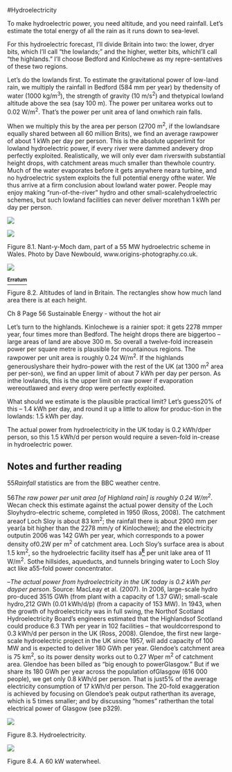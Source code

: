 #Hydroelectricity

To make hydroelectric power, you need altitude, and you need
rainfall. Let's estimate the total energy of all the rain as it runs down
to sea-level.

For this hydroelectric forecast, I'll divide Britain into two: the
lower, dryer bits, which I'll call "the lowlands;" and the higher, wetter
bits, whichI'll call "the highlands." I'll choose Bedford and Kinlochewe
as my repre-sentatives of these two regions.

Let's do the lowlands first. To estimate the gravitational power of
low-land rain, we multiply the rainfall in Bedford (584 mm per year) by
thedensity of water (1000 kg/m^3^), the strength of gravity (10 m/s^2^)
and thetypical lowland altitude above the sea (say 100 m). The power per
unitarea works out to 0.02 W/m^2^. That's the power per unit area of
land onwhich rain falls.

When we multiply this by the area per person (2700 m^2^, if the
lowlandsare equally shared between all 60 million Brits), we find an
average rawpower of about 1 kWh per day per person. This is the absolute
upperlimit for lowland hydroelectric power, if every river were dammed
andevery drop perfectly exploited. Realistically, we will only ever dam
riverswith substantial height drops, with catchment areas much smaller
than thewhole country. Much of the water evaporates before it gets
anywhere neara turbine, and no hydroelectric system exploits the full
potential energy ofthe water. We thus arrive at a firm conclusion about
lowland water power. People may enjoy making "run-of-the-river" hydro and
other small-scalehydroelectric schemes, but such lowland facilities can
never deliver morethan 1 kWh per day per person.

![](images/figure407.png)

![](images/figure64.png)

Figure 8.1. Nant-y-Moch dam, part of a 55 MW hydroelectric scheme in
Wales. Photo by Dave Newbould, www.origins-photography.co.uk.

![](images/figure406.png)

[^**Erratum**^](http://www.withouthotair.com/Errata.html#55)

Figure 8.2. Altitudes of land in Britain. The rectangles show how much
land area there is at each height.

Ch 8 Page 56 Sustainable Energy - without the hot air

Let's turn to the highlands. Kinlochewe is a rainier spot: it gets 2278
mmper year, four times more than Bedford. The height drops there are
biggertoo – large areas of land are above 300 m. So overall a
twelve-fold increasein power per square metre is plausible for
mountainous regions. The rawpower per unit area is roughly 0.24 W/m^2^.
If the highlands generouslyshare their hydro-power with the rest of the
UK (at 1300 m^2^ area per per-son), we find an upper limit of about 7
kWh per day per person. As inthe lowlands, this is the upper limit on
raw power if evaporation wereoutlawed and every drop were perfectly
exploited.

What should we estimate is the plausible practical limit? Let's guess20%
of this – 1.4 kWh per day, and round it up a little to allow for
produc-tion in the lowlands: 1.5 kWh per day.

The actual power from hydroelectricity in the UK today is 0.2 kWh/dper
person, so this 1.5 kWh/d per person would require a seven-fold
in-crease in hydroelectric power.

Notes and further reading
-------------------------

55*Rainfall* statistics are from the BBC weather centre.

56*The raw power per unit area [of Highland rain] is roughly 0.24
W/m^2^*. Wecan check this estimate against the actual power density of
the Loch Sloyhydro-electric scheme, completed in 1950 (Ross, 2008). The
catchment areaof Loch Sloy is about 83 km^2^; the rainfall there is
about 2900 mm per year(a bit higher than the 2278 mm/y of Kinlochewe);
and the electricity outputin 2006 was 142 GWh per year, which
corresponds to a power density of0.2W per m^2^ of catchment area. Loch
Sloy's surface area is about 1.5 km^2^, so the hydroelectric facility
itself has a[^**E**^](http://www.withouthotair.com/Errata.html#56) per
unit lake area of 11 W/m^2^. Sothe hillsides, aqueducts, and tunnels
bringing water to Loch Sloy act like a55-fold power concentrator.

–*The actual power from hydroelectricity in the UK today is 0.2 kWh per
dayper person*. Source: MacLeay et al. (2007). In 2006, large-scale
hydro pro-duced 3515 GWh (from plant with a capacity of 1.37 GW);
small-scale hydro,212 GWh (0.01 kWh/d/p) (from a capacity of 153 MW). In
1943, when the growth of hydroelectricity was in full swing, the Northof
Scotland Hydroelectricity Board's engineers estimated that the
Highlandsof Scotland could produce 6.3 TWh per year in 102 facilities –
that wouldcorrespond to 0.3 kWh/d per person in the UK (Ross,
2008). Glendoe, the first new large-scale hydroelectric project in the UK
since 1957, will add capacity of 100 MW and is expected to deliver 180
GWh per year. Glendoe's catchment area is 75 km^2^, so its power density
works out to 0.27 Wper m^2^ of catchment area. Glendoe has been billed
as "big enough to powerGlasgow." But if we share its 180 GWh per year
across the population ofGlasgow (616 000 people), we get only 0.8 kWh/d
per person. That is just5% of the average electricity consumption of 17
kWh/d per person. The 20-fold exaggeration is achieved by focusing on
Glendoe's peak output ratherthan its average, which is 5 times smaller;
and by discussing "homes" ratherthan the total electrical power of
Glasgow (see p329).

![](images/figure65.png)

Figure 8.3. Hydroelectricity.

![](images/figure66.png)

Figure 8.4. A 60 kW waterwheel.
